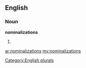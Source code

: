 ==English==

===Noun===
'''nominalizations'''

# {{plural of|[[nominalization]]}}

[[Category:English plurals]]

[[ar:nominalizations]]
[[my:nominalizations]]